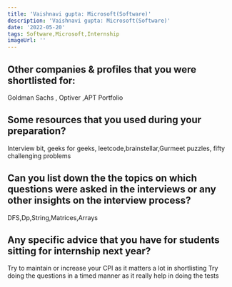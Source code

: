 ```yaml
---
title: 'Vaishnavi gupta: Microsoft(Software)'
description: 'Vaishnavi gupta: Microsoft(Software)'
date: '2022-05-20'
tags: Software,Microsoft,Internship
imageUrl: ''
---
```


## Other companies & profiles that you were shortlisted for:
Goldman Sachs , Optiver ,APT Portfolio

## Some resources that you used during your preparation?
Interview bit, geeks for geeks, leetcode,brainstellar,Gurmeet puzzles, fifty challenging problems 

## Can you list down the the topics on which questions were asked in the interviews or any other insights on the interview process?
DFS,Dp,String,Matrices,Arrays

## Any specific advice that you have for students sitting for internship next year?
Try to maintain or increase your CPI as it matters a lot in shortlisting 
Try doing the questions in a timed manner as it really help in doing the tests 

